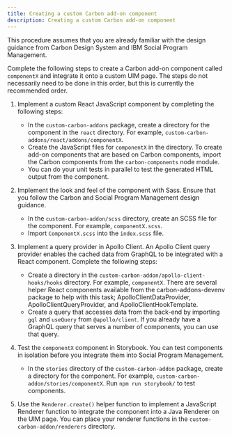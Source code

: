 ```yaml
---
title: Creating a custom Carbon add-on component
description: Creating a custom Carbon add-on component
---
```


This procedure assumes that you are already familiar with the design guidance from Carbon Design System and IBM Social Program Management.

Complete the following steps to create a Carbon add-on component called `componentX` and integrate it onto a custom UIM page. The steps do not necessarily need to be done in this order, but this is currently the recommended order.

1. Implement a custom React JavaScript component by completing the following steps:
    - In the `custom-carbon-addons` package, create a directory for the component in the `react` directory. For example, `custom-carbon-addons/react/addons/componentX`.
    - Create the JavaScript files for `componentX` in the directory. To create add-on components that are based on Carbon components, import the Carbon components from the `carbon-components` node module.
    - You can do your unit tests in parallel to test the generated HTML output from the component.

3. Implement the look and feel of the component with Sass. Ensure that you follow the Carbon and Social Program Management design guidance.

    - In the `custom-carbon-addon/scss` directory, create an SCSS file for the component. For example, `componentX.scss`.
    - Import `ComponentX.scss` into the `index.scss` file. 

4. Implement a query provider in Apollo Client.
    An Apollo Client query provider enables the cached data from GraphQL to be integrated with a React component.
    Complete the following steps:
    - Create a directory in the `custom-carbon-addon/apollo-client-hooks/hooks` directory. For example, `componentX`. There are several helper
      React components available from the carbon-addons-devenv package to help with this task; ApolloClientDataProvider, ApolloClientQueryProvider, and
      ApolloClientHookTemplate.
    - Create a query that accesses data from the back-end by importing `gql` and `useQuery` from `@apollo/client`. If you already have a GraphQL query that serves a number of components, you can use that query.

5. Test the `componentX` component in Storybook. You can test components in isolation before you integrate them into Social Program Management.
    - In the `stories` directory of the `custom-carbon-addon` package, create a directory for the component. For example, `custom-carbon-addon/stories/componentX`. Run `npm run storybook/` to test components.

6. Use the `Renderer.create()` helper function to implement a JavaScript Renderer function to integrate the component into a Java Renderer on the UIM page. You can place your renderer functions in the `custom-carbon-addon/renderers` directory.

